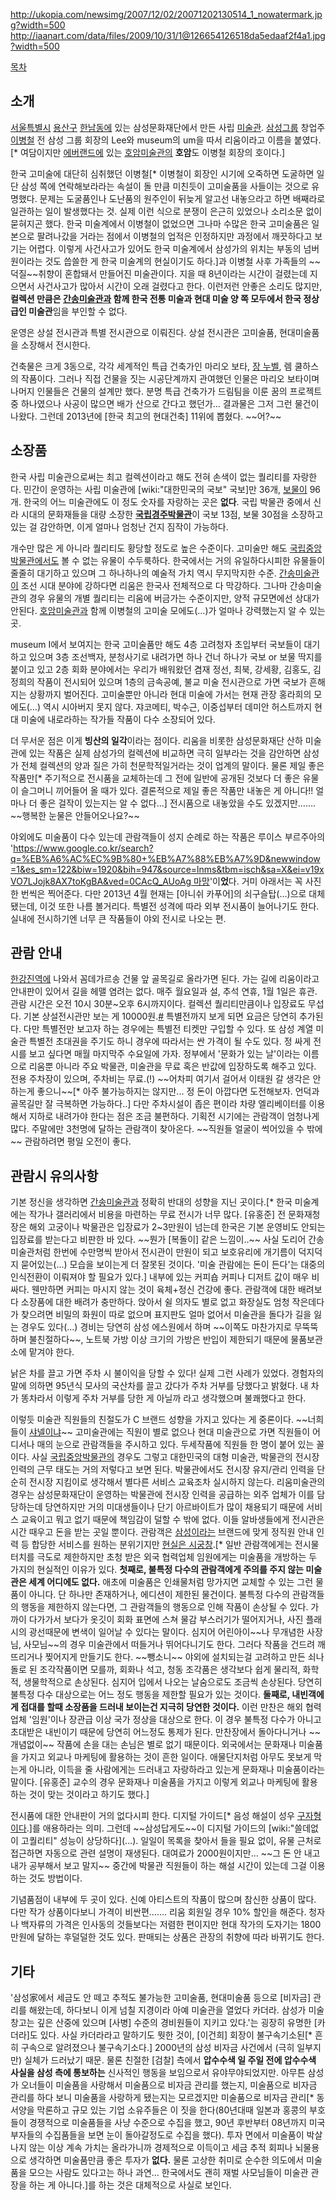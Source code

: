 http://ukopia.com/newsimg/2007/12/02/20071202130514_1_nowatermark.jpg?width=500
http://iaanart.com/data/files/2009/10/31/1@126654126518da5edaaf2f4a1.jpg?width=500

[[목차]]
== 소개 ==
[[서울특별시]] [[용산구]] [[한남동]]에 있는 삼성문화재단에서 만든 사립 [[미술관]]. [[삼성그룹]] 창업주 [[이병철]] 전 삼성 그룹 회장의 Lee와 museum의 um을 따서 리움이라고 이름을 붙였다.[* 여담이지만 [[에버랜드]]에 있는 [[호암미술관]]의 '''호암'''도 이병철 회장의 호이다.]

한국 고미술에 대단히 심취했던 이병철[* 이병철이 회장인 시기에 오죽하면 도굴하면 일단 삼성 쪽에 연락해보라라는 속설이 돌 만큼 미친듯이 고미술품을 사들이는 것으로 유명했다. 문제는 도굴품인나 도난품의 원주인이 뒤늦게 알고선 내놓으라고 하면 배째라로 일관하는 일이 발생했다는 것. 실제 이런 식으로 분쟁이 은근히 있었으나 소리소문 없이 묻혀지곤 했다. 한국 미술계에서 이병철이 없었으면 그나마 수많은 한국 고미술품은 일본으로 팔려나갔을 거라는 점에서 이병철의 업적은 인정하지만 과정에서 깨끗하다고 보기는 어렵다. 이렇게 사건사고가 있어도 한국 미술계에서 삼성가의 위치는 부동의 넘버원이라는 것도 씁쓸한 게 한국 미술계의 현실이기도 하다.]과 이병철 사후 가족들의 ~~덕질~~취향이 혼합돼서 만들어진 미술관이다. 지을 때 8년이라는 시간이 걸렸는데 지으면서 사건사고가 많아서 시간이 오래 걸렸다고 한다. 이런저런 안좋은 소리도 많지만, '''컬렉션 만큼은 [[간송미술관]]과 함께 한국 전통 미술과 현대 미술 양 쪽 모두에서 한국 정상급인 미술관'''임을 부인할 수 없다. 

운영은 상설 전시관과 특별 전시관으로 이뤄진다. 상설 전시관은 고미술품, 현대미술품을 소장해서 전시한다. 

건축물은 크게 3동으로, 각각 세계적인 특급 건축가인 마리오 보타, [[장 누벨]], 렘 쿨하스의 작품이다. 그러나 직접 건물을 짓는 시공단계까지 관여했던 인물은 마리오 보타이며 나머지 인물들은 건물의 설계만 했다. 분명 특급 건축가가 드림팀을 이룬 꿈의 프로젝트 중 하나였으나 사공이 많으면 배가 산으로 간다고 했던가... 결과물은 그저 그런 물건이 나왔다. 그런데 2013년에 [한국 최고의 현대건축] 11위에 뽑혔다. ~~어?~~ 

== 소장품 ==
한국 사립 미술관으로써는 최고 컬렉션이라고 해도 전혀 손색이 없는 퀄리티를 자랑한다. 민간이 운영하는 사립 미술관에 [wiki:"대한민국의 국보"  국보]만 36개, [[보물]]이 96개. 한국의 어느 미술관에도 이 정도 숫자를 자랑하는 곳은 '''없다'''. 국립 박물관 중에서 신라 시대의 문화재들을 대량 소장한 '''[[국립경주박물관]]'''이 국보 13점, 보물 30점을 소장하고 있는 걸 감안하면, 이게 얼마나 엄청난 건지 짐작이 가능하다.

개수만 많은 게 아니라 퀄리티도 황당할 정도로 높은 수준이다. 고미술만 해도 [[국립중앙박물관]]에서도 볼 수 없는 유물이 수두룩하다. 한국에서는 거의 유일하다시피한 유물들이 줄줄히 대기하고 있으며 그 하나하나의 예술적 가치 역시 무지막지한 수준. [[간송미술관]]이 조선 시대 분야에 강하다면 리움은 한국사 전체적으로 다 막강하다. 그나마 간송미술관의 경우 유물의 개별 퀄리티는 리움에 버금가는 수준이지만, 양적 규모면에선 상대가 안된다. [[호암미술관]]과 함께 이병철의 고미술 모에도(…)가 얼마나 강력했는지 알 수 있는 곳.

museum I에서 보여지는 한국 고미술품만 해도 4층 고려청자 초입부터 국보들이 대기하고 있으며 3층 조선백자, 분청사기로 내려가면 하나 건너 하나가 국보 or 보물 딱지를 붙이고 있고 2층 회화 분야에서는 우리가 배워왔던 겸재 정선, 최북, 강세황, 김홍도, 김정희의 작품이 전시되어 있으며 1층의 금속공예, 불교 미술 전시관으로 가면 국보가 흔해지는 상황까지 벌어진다. 고미술뿐만 아니라 현대 미술에 가서는 현재 관장 홍라희의 모에도(…) 역시 시아버지 못지 않다. 쟈코메티, 박수근, 이중섭부터 데미안 허스트까지 현대 미술에 내로라하는 작가들 작품이 다수 소장되어 있다. 

더 무서운 점은 이게 '''빙산의 일각'''이라는 점이다. 리움을 비롯한 삼성문화재단 산하 미술관에 있는 작품은 실제 삼성가의 컬렉션에 비교하면 극히 일부라는 것을 감안하면 삼성가 전체 컬렉션의 양과 질은 가히 천문학적일거라는 것이 업계의 말이다. 물론 제일 좋은 작품만[* 주기적으로 전시품을 교체하는데 그 전에 일반에 공개된 것보다 더 좋은 유물이 슬그머니 끼어들어 올 때가 있다. 결론적으로 제일 좋은 작품만 내놓은 게 아니다!! 얼마나 더 좋은 걸작이 있는지는 알 수 없다...] 전시품으로 내놓았을 수도 있겠지만……. ~~행복한 눈물은 안들어오나요?~~

야외에도 미술품이 다수 있는데 관람객들이 성지 순례로 하는 작품은 루이스 부르주아의 '[[https://www.google.co.kr/search?q=%EB%A6%AC%EC%9B%80+%EB%A7%88%EB%A7%9D&newwindow=1&es_sm=122&biw=1920&bih=947&source=lnms&tbm=isch&sa=X&ei=v19xVO7LJojk8AX7toKgBA&ved=0CAcQ_AUoAg 마망]]'이'''었'''다. 거미 아래서는 꼭 사진 한 번씩은 찍어준다. 다만 2013년 4월 현재는 [아니쉬 카푸어]의 쇠구슬탑(…)으로 대체됐는데, 이것 또한 나름 볼거리다. 특별전 성격에 따라 외부 전시품이 늘어나기도 한다. 실내에 전시하기엔 너무 큰 작품들이 야외 전시로 나오는 편.

== 관람 안내 ==
[[한강진역]]에 나와서 꼼데가르송 건물 앞 골목길로 올라가면 된다. 가는 길에 리움이라고 안내판이 있어서 길을 헤맬 염려는 없다. 매주 월요일과 설, 추석 연휴, 1월 1일은 휴관. 관람 시간은 오전 10시 30분~오후 6시까지이다. 컬렉션 퀄리티만큼이나 입장료도 무섭다. 기본 상설전시관만 보는 게 10000원.[http://leeum.samsungfoundation.org/html/quick_re/quick_04_01.asp #] 특별전까지 보게 되면 요금은 당연히 추가된다. 다만 특별전만 보고자 하는 경우에는 특별전 티켓만 구입할 수 있다. 또 삼성 계열 미술관 특별전 초대권을 주기도 하니 경우에 따라서는 싼 가격이 될 수도 있다. 정 싸게 전시를 보고 싶다면 매월 마지막주 수요일에 가자. 정부에서 '문화가 있는 날'이라는 이름으로 리움뿐 아니라 주요 박물관, 미술관을 무료 혹은 반값에 입장하도록 해주고 있다. 전용 주차장이 있으며, 주차비는 무료.(!) ~~어차피 여기서 걸어서 이태원 갈 생각은 안하는게 좋으니~~[* 아주 불가능하지는 않지만... 정 돈이 아깝다면 도전해보자. 언덕과 골목길만 잘 극복하면 가능하다..] 다만 주차시설이 좁은 편이라 차량 엘리베이터를 이용해서 지하로 내려가야 한다는 점은 조금 불편하다. 기획전 시기에는 관람객이 엄청나게 많다. 주말에만 3천명에 달하는 관람객이 찾아온다. ~~직원들 얼굴이 썩어있을 수 밖에~~ 관람하려면 평일 오전이 좋다.

== 관람시 유의사항 ==
기본 정신을 생각하면 [[간송미술관]]과 정확히 반대의 성향을 지닌 곳이다.[* 한국 미술계에는 작가나 갤러리에서 비용을 마련하는 무료 전시가 너무 많다. [유홍준] 전 문화재청장은 해외 고궁이나 박물관은 입장료가 2~3만원이 넘는데 한국은 기본 운영비도 안되는 입장료를 받는다고 비판한 바 있다. ~~뭔가 [복돌이] 같은 느낌이..~~ 사실 도리어 간송미술관처럼 한번에 수만명씩 받아서 전시관이 만원이 되고 보호유리에 개기름이 덕지덕지 묻어있는(...) 모습을 보이는게 더 잘못된 것이다. '미술 관람에는 돈이 든다'는 대중의 인식전환이 이뤄져야 할 필요가 있다.] 내부에 있는 커피숍 커피나 디저트 값이 매우 비싸다. 웬만하면 커피는 마시지 않는 것이 육체+정신 건강에 좋다. 관람객에 대한 배려보다 소장품에 대한 배려가 충만하다. 앉아서 쉴 의자도 별로 없고 화장실도 엄청 작은데다가 찾으려면 비밀의 화원이 따로 없으며 표지판도 얼마 없어서 미술관을 돌다가 길을 잃는 경우도 있다(...) 경비는 당연히 삼성 에스원에서 하며 ~~이쪽도 마찬가지로 무뚝뚝하며 불친절하다~~, 노트북 가방 이상 크기의 가방은 반입이 제한되기 때문에 물품보관소에 맡겨야 한다. 

낡은 차를 끌고 가면 주차 시 불이익을 당할 수 있다! 실제 그런 사례가 있었다. 경험자의 말에 의하면 95년식 모사의 국산차를 끌고 갔다가 주차 거부를 당했다고 밝혔다. 내 차가 똥차라서 이렇게 주차 거부를 당한 게 아닐까 라고 생각했으며 불쾌했다고 한다. 

이렇듯 미술관 직원들의 친절도가 C 브랜드 성향을 가지고 있다는 게 중론이다. ~~너희들이 [[샤넬]]이냐~~ 고미술관에는 직원이 별로 없으나 현대 미술관으로 가면 직원들이 어디서나 매의 눈으로 관람객들을 주시하고 있다. 두세작품에 직원들 한 명이 붙어 있는 꼴이다. 사실 [[국립중앙박물관]]의 경우도 그렇고 대한민국의 대형 미술관, 박물관의 전시장 인력의 근무 태도는 거의 저렇다고 보면 된다. 박물관에서도 전시장 유지/관리 인력을 단순히 전시장 지킴이로 생각해서 별다른 서비스 교육조차 실시하지 않는다. 리움미술관의 경우는 삼성문화재단이 운영하는 박물관에 전시장 인력을 공급하는 외주 업체가 이를 담당하는데 당연하지만 거의 미대생들이나 단기 아르바이트가 많이 채용되기 때문에 서비스 교육이고 뭐고 없기 때문에 책임감이 덜할 수 밖에 없다. 이들 알바생들에게 전시관은 시간 때우고 돈을 받는 곳일 뿐이다. 관람객은 [[삼성]]이라는 브랜드에 맞게 정직원 안내 인력 등 합당한 서비스를 원하는 분위기지만 [[현실은 시궁창]].[* 일반 관람객에게는 전시물 터치를 극도로 제한하지만 초청 받은 외국 협력업체 임원에게는 미술품을 개방하는 두 가지의 현실적인 이유가 있다. '''첫째로, 불특정 다수의 관람객에게 주의를 주지 않는 미술관은 세계 어디에도 없다.''' 애초에 미술품은 인쇄물처럼 망가지면 교체할 수 있는 그런 물품이 아니다. 단 하나만 존재하거나, 에디션이 제한된 물건이다. 불특정 다수의 관람객들의 행동을 제한하지 않는다면, 그 관람객들의 행동으로 인해 작품이 손상될 수 있다. 가까이 다가가서 보다가 옷깃이 회화 표면에 스쳐 물감 부스러기가 떨어지거나, 사진 플래시의 광선때문에 변색이 일어날 수 있다는 말이다. 심지어 어린아이~~나 무개념한 사장님, 사모님~~의 경우 미술관에서 떠들거나 뛰어다니기도 한다. 그러다 작품을 건드려 깨뜨리거나 찢어지게 만들기도 한다. ~~뺑소니~~ 야외에 설치되는걸 고려하고 만든 쇠나 돌로 된 조각작품이면 모를까, 회화나 석고, 청동 조각품은 생각보다 쉽게 물리적, 화학적, 생물학적으로 손상된다. 심지어 입에서 나오는 날숨으로도 조금씩 손상된다. 당연히 불특정 다수 대상으로는 어느 정도 행동을 제한할 필요가 있는 것이다. '''둘째로, 내빈객에게 접대를 할때 소장품을 드러내 보이는건 지극히 당연한 것이다.''' 이런 만찬은 해외 협력업체 '임원'이나 장관급 이상 국가 정상을 대상으로 한다. 이 경우 불특정 다수가 아니고 초대받은 내빈이기 때문에 당연히 어느정도 통제가 된다. 만찬장에서 돌아다니거나 ~~개념없이~~ 작품에 손을 대는 손님은 별로 없기 때문이다. 외국에서는 문화재나 미술품을 가지고 외교나 마케팅에 활용하는 것이 흔한 일이다. 애물단지처럼 아무도 못보게 막는게 아니라, 이득을 줄 사람에게는 드러내고 자랑하라고 있는게 문화재나 미술품이라는 말이다. [유홍준] 교수의 경우 문화재나 미술품을 가지고 이렇게 외교나 마케팅에 활용하는 것이 맞는 것이라고 하기도 했다.]

전시품에 대한 안내판이 거의 없다시피 한다. 디지털 가이드[* 음성 해설이 성우 [[구자형]]이다.]를 애용하라는 의미. 그런데 ~~삼성답게도~~이 디지털 가이드의 [wiki:"쓸데없이 고퀄리티" 성능이 상당하다](...). 일일이 목록을 찾아서 들을 필요 없이, 유물 근처로 접근하면 자동으로 관련 설명이 재생된다. 대여료가 2000원이지만... ~~그 돈 안 내고 내가 공부해서 보고 말지~~ 중간에 박물관 직원들이 하는 해설 시간이 있는데 그걸 이용하는 것도 방법이다.

기념품점이 내부에 두 곳이 있다. 신예 아티스트의 작품이 많으며 참신한 상품이 많다. 다만 작가 상품이다보니 가격이 비싼편……. 리움 회원일 경우 10% 할인을 해준다. 청자나 백자류의 가격은 인사동의 것들보다는 저렴한 편이지만 현대 작가의 도자기는 1800만원에 달하는 후덜덜한 것도 있다. 판매되는 상품은 관장의 취향에 따라 바뀌기도 한다. 

== 기타 ==
'삼성家에서 세금도 안 떼고 추적도 불가능한 고미술품, 현대미술품 등으로 [비자금] 관리를 해왔는데, 하다보니 이게 넘칠 지경이라 아예 미술관을 열었다 카더라. 삼성가 미술창고는 깊은 산중에 있으며 [사병] 수준의 경비원들이 지키고 있다.'는 굉장히 유명한 [카더라]도 있다. 사실 카더라라고 말하기도 뭣한 것이, [이건희] 회장이 불구속기소된[* 흔히 구속으로 알려졌으나 불구속기소다.] 2000년의 삼성 비자금 사건에서 (극히 일부지만) 실체가 드러났기 때문. 물론 친절한 [검찰] 측에서 '''압수수색 일 주일 전에 압수수색 사실을 삼성 측에 통보하는''' 신사적인 행동을 보임으로서 유야무야되었지만. 아무튼 삼성가 오너들이 미술품을 사랑해서 미술품으로 비자금 관리를 했는지, 미술품으로 비자금 관리를 하다 보니 미술품을 사랑하게 됐는지는 모르겠지만 미술품으로 비자금 관리[* 동서양을 막론하고 규모 있는 기업 소유주들은 이 짓을 한다(80년대때 일본과 홍콩의 부호들이 경쟁적으로 미술품들을 사냥 수준으로 수집을 했고, 90년 후반부터 08년까지 미국 부자들의 수집품들을 보면 눈이 돌아갈정도로 수집을 했다). 투자 면에서 미술품이 박살나지 않는 이상 계속 가치는 올라가니까 경제적으로 이득이고 세금 추적 회피나 뇌물용으로 생각하면 미술품만큼 좋은 투자가 '''없다.''' 물론 고상한 취미로 순수한 의도에서 미술품을 모으는 사람도 있다고는 하나 과연... 한국에서도 괜히 재벌 사모님들이 미술관 관장을 하는 게 아니다.]를 하는 것은 대체적으로 사실로 보인다.
